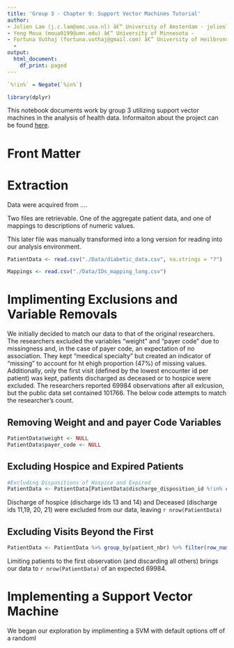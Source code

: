 ```yaml
---
title: 'Group 3 - Chapter 9: Support Vector Machines Tutorial'
author:
- Jolien Lam (j.c.lam@amc.uva.nl) â€“ University of Amsterdam - jolienlam
- Yeng Moua (moua0199@umn.edu) â€“ University of Minnesota -
- Fortuna Vuthaj (fortuna.vuthaj@gmail.com) â€“ University of Heilbronn/Heidelberg
  -
output:
  html_document:
    df_print: paged
---
```


```r


`%!in%` = Negate(`%in%`)
```

```r
library(dplyr)
```

This notebook documents work by group 3 utilizing support vector machines in the analysis of health data. Informaiton about the project can be found [here](https://iphie2018.wordpress.com/academic-program/).

# Front Matter

# Extraction

Data were acquired from ....

Two files are retrievable. One of the aggregate patient data, and one of mappings to descriptions of numeric values.

This later file was manually transformed into a long version for reading into our analysis environment.

```r
PatientData <- read.csv("./Data/diabetic_data.csv", na.strings = "?")

Mappings <- read.csv("./Data/IDs_mapping_long.csv")

```

# Implimenting Exclusions and Variable Removals

We initially decided to match our data to that of the original researchers. The researchers excluded the variables "weight" and "payer code" due to missingness and, in the case of payer code, an expectation of no association. They kept "meedical specialty" but created an indicator of "missing" to account for ht ehigh proportion (47%) of missing values. Additionally, only the first visit (defined by the lowest encounter id per patient) was kept, patients discharged as deceased or to hospice were excluded. The researchers reported 69984 observations after all exlcusion, but the public data set contained 101766. The below code attempts to match the researcher's count.

## Removing Weight and and payer Code Variables

```r
PatientData$weight <- NULL
PatientData$payer_code <- NULL
```

## Excluding Hospice and Expired Patients

```r
#Excluding Dispositions of Hospice and Expired
PatientData <- PatientData[PatientData$discharge_disposition_id %!in% c(13,14,11,19,20,21),]
```

Discharge of hospice (discharge ids 13 and 14) and Deceased (discharge ids 11,19, 20, 21) were excluded from our data, leaving `r nrow(PatientData)`

## Excluding Visits Beyond the First

```r
PatientData <- PatientData %>% group_by(patient_nbr) %>% filter(row_number(encounter_id) == 1)
```

Limiting patients to the first observation (and discarding all others) brings our data to `r nrow(PatientData)` of an expected 69984.

# Implementing a Support Vector Machine

We began our exploration by implimenting a SVM with default options off of a randoml




